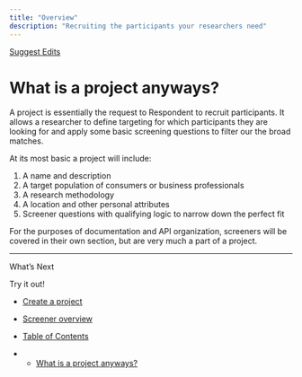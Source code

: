 ```yaml
---
title: "Overview"
description: "Recruiting the participants your researchers need"
---
```


[Suggest Edits](/edit/projects-overview)

# What is a project anyways?

A project is essentially the request to Respondent to recruit participants. It allows a researcher to define targeting for which participants they are looking for and apply some basic screening questions to filter our the broad matches.

At its most basic a project will include:

1. A name and description
2. A target population of consumers or business professionals
3. A research methodology
4. A location and other personal attributes
5. Screener questions with qualifying logic to narrow down the perfect fit

For the purposes of documentation and API organization, screeners will be covered in their own section, but are very much a part of a project.

***

What’s Next

Try it out!

* [Create a project](/docs/project-creation-json)
* [Screener overview](/docs/screener-overview)

* [Table of Contents](#)
* * [What is a project anyways?](#what-is-a-project-anyways)
